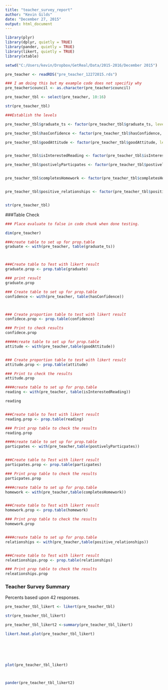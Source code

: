 ```yaml
---
title: "teacher_survey_report"
author: "Kevin Gilds"
date: "December 27, 2015"
output: html_document
---
```


```r
library(plyr)
library(dplyr, quietly = TRUE)
library(pander, quietly = TRUE)
library(likert, quietly = TRUE)
library(xtable)

```

```r
setwd("C:/Users/kevin/Dropbox/GetReal/Data/2015-2016/December 2015")

pre_teacher <- readRDS("pre_teacher_12272015.rds")


```


```r
### I am doing this but my example code does not specifiy why
pre_teacher$council <- as.character(pre_teacher$council) 

```


```r
pre_teacher_tbl <- select(pre_teacher, 10:16)

str(pre_teacher_tbl)

###Establish the levels 

pre_teacher_tbl$graduate_ts <- factor(pre_teacher_tbl$graduate_ts, levels=c("Strongly Disagree", "Disagree", "Slightly Disagree", "Neither Agree nor Disagree", "Slightly  Agree", "Agree", "Strongly Agree"),ordered = TRUE)

pre_teacher_tbl$hasConfidence <- factor(pre_teacher_tbl$hasConfidence, levels=c("Strongly Disagree", "Disagree", "Slightly Disagree", "Neither Agree nor Disagree", "Slightly  Agree", "Agree", "Strongly Agree"),ordered = TRUE)

pre_teacher_tbl$goodAttitude <- factor(pre_teacher_tbl$goodAttitude, levels=c("Strongly Disagree", "Disagree", "Slightly Disagree", "Neither Agree nor Disagree", "Slightly  Agree", "Agree", "Strongly Agree"),ordered = TRUE)


pre_teacher_tbl$isInterestedReading <- factor(pre_teacher_tbl$isInterestedReading, levels=c("Strongly Disagree", "Disagree", "Slightly Disagree", "Neither Agree nor Disagree", "Slightly  Agree", "Agree", "Strongly Agree"),ordered = TRUE)

pre_teacher_tbl$postivelyParticpates <- factor(pre_teacher_tbl$postivelyParticpates, levels=c("Strongly Disagree", "Disagree", "Slightly Disagree", "Neither Agree nor Disagree", "Slightly  Agree", "Agree", "Strongly Agree"),ordered = TRUE)


pre_teacher_tbl$completesHomework <- factor(pre_teacher_tbl$completesHomework, levels=c("Strongly Disagree", "Disagree", "Slightly Disagree", "Neither Agree nor Disagree", "Slightly  Agree", "Agree", "Strongly Agree"),ordered = TRUE)


pre_teacher_tbl$positive_relationships <- factor(pre_teacher_tbl$positive_relationships, levels=c("Strongly Disagree", "Disagree", "Slightly Disagree", "Neither Agree nor Disagree", "Slightly  Agree", "Agree", "Strongly Agree"),ordered = TRUE)


str(pre_teacher_tbl)

```


###Table Check

```r

### Place evaluate to false in code chunk when done testing. 

dim(pre_teacher)

###create table to set up for prop.table
graduate <- with(pre_teacher, table(graduate_ts))



###Create table to Test with likert result
graduate.prop <- prop.table(graduate)

### print result
graduate.prop

### Create table to set up for prop.table
confidence <- with(pre_teacher, table(hasConfidence))



### Create proportion table to test with likert result
confidece.prop <- prop.table(confidence)

### Print to check results
confidece.prop

#####create table to set up for prop.table
attitude <- with(pre_teacher,table(goodAttitude))


### Create proportion table to test with likert result
attitude.prop <- prop.table(attitude)

### Print to check the results
attitude.prop

####create table to set up for prop.table
reading <- with(pre_teacher, table(isInterestedReading))

reading


###Create table to Test with likert result
reading.prop <- prop.table(reading)

### Print prop table to check the results
reading.prop

####create table to set up for prop.table
particpates <- with(pre_teacher,table(postivelyParticpates))


###Create table to Test with likert result
particpates.prop <- prop.table(particpates)

### Print prop table to check the results
particpates.prop

####create table to set up for prop.table
homework <- with(pre_teacher,table(completesHomework))


###Create table to Test with likert result
homework.prop <- prop.table(homework)

### Print prop table to check the results
homework.prop


####create table to set up for prop.table
relationships <- with(pre_teacher,table(positive_relationships))


###Create table to Test with likert result
releationships.prop <- prop.table(relationships)

### Print prop table to check the results
releationships.prop


```


### Teacher Survey Summary

Percents based upon 42 responses. 

```r

pre_teacher_tbl_likert <- likert(pre_teacher_tbl)

str(pre_teacher_tbl_likert)

pre_teacher_tbl_likert2 <-summary(pre_teacher_tbl_likert)

likert.heat.plot(pre_teacher_tbl_likert)






plot(pre_teacher_tbl_likert)




```

```r

pander(pre_teacher_tbl_likert2)


```



